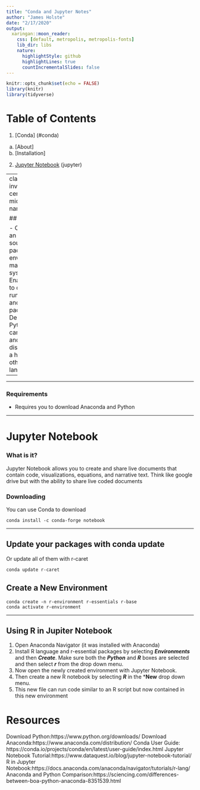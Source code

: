 ```yaml
---
title: "Conda and Jupyter Notes"
author: "James Holste"
date: "2/17/2020"
output:
  xaringan::moon_reader:
    css: [default, metropolis, metropolis-fonts] 
    lib_dir: libs
    nature:
      highlightStyle: github
      highlightLines: true
      countIncrementalSlides: false
---
```


```r
knitr::opts_chunk$set(echo = FALSE)
library(knitr)
library(tidyverse)
```

# Table of Contents
1. [Conda] (#conda)
  a. [About]
  b. [Installation]
2. [Jupyter Notebook] (jupyter)
  

---
class: inverse, center, middle
name: conda

## Conda

- Conda is an open source package and environment management system
- Enables you to quickly run, update, and install packages
- Designed for Python but can package and distribute for  a host of other languages
-

---

### Requirements

- Requires you to download Anaconda and Python 

---

# Jupyter Notebook

### What is it?

Jupyter Notebook allows you to create and share live documents that contain code, visualizations, equations, and narrative text. Think like google drive but with the ability to share live coded documents

### Downloading

You can use Conda to download
```{}
conda install -c conda-forge notebook
```

---

## Update your packages with conda update

Or update all of them with r-caret

```{}
conda update r-caret
```

## Create a New Environment 

```{}
conda create -n r-environment r-essentials r-base
conda activate r-environment
```
---
## Using R in Jupiter Notebook

1. Open Anaconda Navigator (it was installed with Anaconda)
2. Install R language and r-essential packages by selecting ***Environments*** and then ***Create***. Make sure both the ***Python*** and ***R*** boxes are selected and then select ***r*** from the drop down menu.
3. Now open the newly created environment with Jupyter Notebook.
4. Then create a new R notebook by selecting ***R*** in the ***New** drop down menu.
5. This new file can run code similar to an R script but now contained in this new environment

# Resources

Download Python:https://www.python.org/downloads/
Download Anaconda:https://www.anaconda.com/distribution/
Conda User Guide: https://conda.io/projects/conda/en/latest/user-guide/index.html 
Jupyter Notebook Tutorial:https://www.dataquest.io/blog/jupyter-notebook-tutorial/
R in Jupyter Notebook:https://docs.anaconda.com/anaconda/navigator/tutorials/r-lang/
Anaconda and Python Comparison:https://sciencing.com/differences-between-boa-python-anaconda-8351539.html